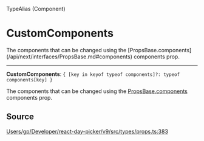 <SectionTitle>TypeAlias (Component)</SectionTitle>

# CustomComponents

<Description>
The components that can be changed using the [PropsBase.components](/api/next/interfaces/PropsBase.md#components)
components prop.
</Description>

---

<a id="undefined" name="undefined"></a>

<SignatureMemberIdentifier>**CustomComponents**: `{ [key in keyof typeof components]?: typeof components[key] }`</SignatureMemberIdentifier>

The components that can be changed using the [PropsBase.components](/api/next/interfaces/PropsBase.md#components)
components prop.

## Source

[Users/gp/Developer/react-day-picker/v9/src/types/props.ts:383](https://github.com/gpbl/react-day-picker/blob/next/src/types/props.ts#L383)
